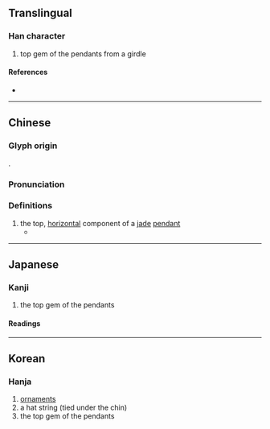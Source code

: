 {{character info}}
==Translingual==

===Han character===
{{Han char|rn=96|rad=玉|as=06|sn=10|four=11121|canj=MGHON|ids=⿰𤣩行}}

# top gem of the pendants from a girdle

====References====
* {{Han ref|kx=0731.140|dkj=20971|dj=1142.250|hdz=21111.150|uh=73E9|ud=29673|bh=D2B2|bd=53938}}

----

==Chinese==
{{zh-forms}}

===Glyph origin===
{{Han etym}}
{{Han compound|玉|行|c1=s|c2=p|ls=psc|t1=jade}}.

===Pronunciation===
{{zh-pron
|m=héng
|c=hang4
|mc=y
|oc=y
|cat=n
}}

===Definitions===
{{zh-hanzi}}

# the top, [[horizontal]] component of a [[jade]] [[pendant]]
#* {{zh-x|若夫{fú} 白 珩，先王 之 玩 也，何 寶 焉？|As for the "White ''Heng''", it is nothing but one of the late king's trifles. Is there anything about it that we should treasure?|ref=Guoyu}}

----

==Japanese==

===Kanji===
{{ja-kanji|grade=|rs=玉06}}

# the top gem of the pendants

====Readings====
{{ja-readings|on=[[こう]] (kō), [[ぎょう]] (gyō)|kun=}}

----

==Korean==

===Hanja===
{{ko-hanja|hangeul=형|eumhun=|rv=hyeong|mr=hyŏng|y=hyeng}}

# [[ornaments]]
# a hat string (tied under the chin)
# the top gem of the pendants
